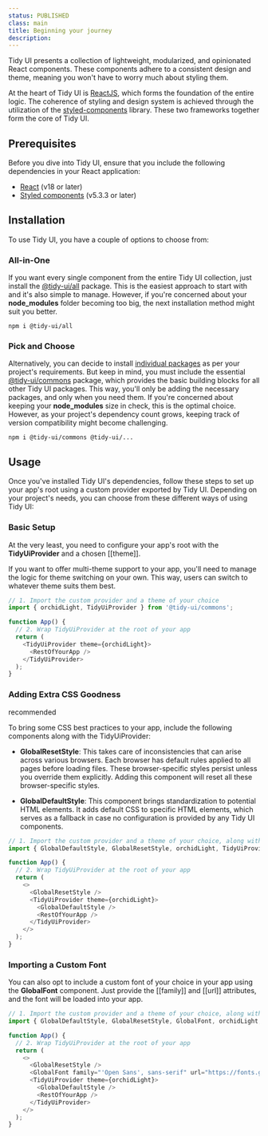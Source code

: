 ```yaml
---
status: PUBLISHED
class: main
title: Beginning your journey
description:
---
```


Tidy UI presents a collection of lightweight, modularized, and opinionated React components.
These components adhere to a consistent design and theme, meaning you won't have to worry much about styling them.

At the heart of Tidy UI is [ReactJS](https://react.dev/), which forms the foundation of the entire logic.
The coherence of styling and design system is achieved through the utilization of the
[styled-components](https://styled-components.com/) library. These two frameworks together form the core of Tidy UI.

## Prerequisites

Before you dive into Tidy UI, ensure that you include the following dependencies in your React application:

- [React](https://www.npmjs.com/package/react) (v18 or later)
- [Styled components](https://www.npmjs.com/package/styled-components) (v5.3.3 or later)

## Installation

To use Tidy UI, you have a couple of options to choose from:

### All-in-One

If you want every single component from the entire Tidy UI collection, just install the
[@tidy-ui/all](https://www.npmjs.com/package/@tidy-ui/all) package.
This is the easiest approach to start with and it's also simple to manage. However, if you're concerned about
your **node_modules** folder becoming too big, the next installation method might suit you better.

```shell
npm i @tidy-ui/all
```

### Pick and Choose

Alternatively, you can decide to install [individual packages](https://www.npmjs.com/search?q=%40tidy-ui) as per
your project's requirements. But keep in mind,
you must include the essential [@tidy-ui/commons](https://www.npmjs.com/package/@tidy-ui/commons) package,
which provides the basic building blocks for all other Tidy UI packages.
This way, you'll only be adding the necessary packages, and only when you need them.
If you're concerned about keeping your **node_modules** size in check, this is the optimal choice.
However, as your project's dependency count grows, keeping track of version compatibility might become challenging.

```shell
npm i @tidy-ui/commons @tidy-ui/...
```

## Usage

Once you've installed Tidy UI's dependencies, follow these steps to set up your app's root using a custom provider
exported by Tidy UI. Depending on your project's needs, you can choose from these different ways of using Tidy UI:

### Basic Setup

At the very least, you need to configure your app's root with the **TidyUiProvider** and a chosen [[theme]].

<Note>
  If you want to offer multi-theme support to your app, you'll need to manage the logic for theme switching on your own.
  This way, users can switch to whatever theme suits them best.
</Note>

```js
// 1. Import the custom provider and a theme of your choice
import { orchidLight, TidyUiProvider } from '@tidy-ui/commons';

function App() {
  // 2. Wrap TidyUiProvider at the root of your app
  return (
    <TidyUiProvider theme={orchidLight}>
      <RestOfYourApp />
    </TidyUiProvider>
  );
}
```

### Adding Extra CSS Goodness

<Chip>recommended</Chip>

To bring some CSS best practices to your app, include the following components along with the TidyUiProvider:

- **GlobalResetStyle**: This takes care of inconsistencies that can arise across various browsers.
  Each browser has default rules applied to all pages before loading files. These browser-specific styles persist unless
  you override them explicitly. Adding this component will reset all these browser-specific styles.

- **GlobalDefaultStyle**: This component brings standardization to potential HTML elements. It adds default
  CSS to specific HTML elements, which serves as a fallback in case no configuration is provided by any Tidy UI components.

```js
// 1. Import the custom provider and a theme of your choice, along with reset and default styles
import { GlobalDefaultStyle, GlobalResetStyle, orchidLight, TidyUiProvider } from '@tidy-ui/commons';

function App() {
  // 2. Wrap TidyUiProvider at the root of your app
  return (
    <>
      <GlobalResetStyle />
      <TidyUiProvider theme={orchidLight}>
        <GlobalDefaultStyle />
        <RestOfYourApp />
      </TidyUiProvider>
    </>
  );
}
```

### Importing a Custom Font

You can also opt to include a custom font of your choice in your app using the **GlobalFont** component.
Just provide the [[family]] and [[url]] attributes, and the font will be loaded into your app.

```js
// 1. Import the custom provider and a theme of your choice, along with reset and default styles and font
import { GlobalDefaultStyle, GlobalResetStyle, GlobalFont, orchidLight, TidyUiProvider } from '@tidy-ui/commons';

function App() {
  // 2. Wrap TidyUiProvider at the root of your app
  return (
    <>
      <GlobalResetStyle />
      <GlobalFont family="'Open Sans', sans-serif" url="https://fonts.googleapis.com/css2?family=Open+Sans" />
      <TidyUiProvider theme={orchidLight}>
        <GlobalDefaultStyle />
        <RestOfYourApp />
      </TidyUiProvider>
    </>
  );
}
```
